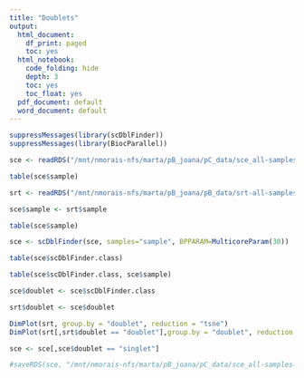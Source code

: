 ```yaml
---
title: "Doublets"
output:
  html_document:
    df_print: paged
    toc: yes
  html_notebook:
    code_folding: hide
    depth: 3
    toc: yes
    toc_float: yes
  pdf_document: default
  word_document: default
---
```


```r
suppressMessages(library(scDblFinder))
suppressMessages(library(BiocParallel))
```

```r
sce <- readRDS("/mnt/nmorais-nfs/marta/pB_joana/pC_data/sce_all-samples-after-qc.rds")
```

```r
table(sce$sample)
```

```r
srt <- readRDS("/mnt/nmorais-nfs/marta/pB_joana/pB_data/srt-all-samples-after-qc.rds")
```

```r
sce$sample <- srt$sample
```

```r
table(sce$sample)
```

```r
sce <- scDblFinder(sce, samples="sample", BPPARAM=MulticoreParam(30))
```

```r
table(sce$scDblFinder.class)
```
```r
table(sce$scDblFinder.class, sce$sample)
```

```r
sce$doublet <- sce$scDblFinder.class
```

```r
srt$doublet <- sce$doublet
```

```r
DimPlot(srt, group.by = "doublet", reduction = "tsne")
DimPlot(srt[,srt$doublet == "doublet"],group.by = "doublet", reduction = "tsne")
```

```r
sce <- sce[,sce$doublet == "singlet"]
```
```r
#saveRDS(sce, "/mnt/nmorais-nfs/marta/pB_joana/pC_data/sce_all-samples-after-qc.rds")
```









